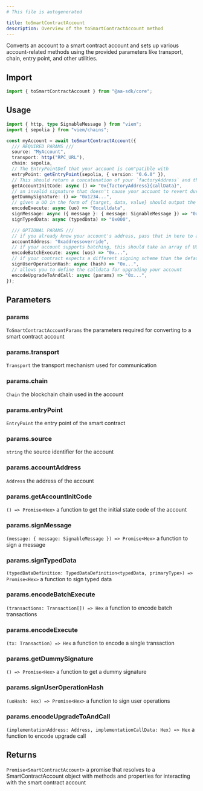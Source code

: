 ```yaml
---
# This file is autogenerated

title: toSmartContractAccount
description: Overview of the toSmartContractAccount method
---
```


Converts an account to a smart contract account and sets up various account-related methods using the provided parameters like transport, chain, entry point, and other utilities.

## Import

```ts
import { toSmartContractAccount } from "@aa-sdk/core";
```

## Usage

```ts
import { http, type SignableMessage } from "viem";
import { sepolia } from "viem/chains";

const myAccount = await toSmartContractAccount({
  /// REQUIRED PARAMS ///
  source: "MyAccount",
  transport: http("RPC_URL"),
  chain: sepolia,
  // The EntryPointDef that your account is com"patible with
  entryPoint: getEntryPoint(sepolia, { version: "0.6.0" }),
  // This should return a concatenation of your `factoryAddress` and the `callData` for your factory's create account method
  getAccountInitCode: async () => "0x{factoryAddress}{callData}",
  // an invalid signature that doesn't cause your account to revert during validation
  getDummySignature: () => "0x1234...",
  // given a UO in the form of {target, data, value} should output the calldata for calling your contract's execution method
  encodeExecute: async (uo) => "0xcalldata",
  signMessage: async ({ message }: { message: SignableMessage }) => "0x...",
  signTypedData: async (typedData) => "0x000",

  /// OPTIONAL PARAMS ///
  // if you already know your account's address, pass that in here to avoid generating a new counterfactual
  accountAddress: "0xaddressoverride",
  // if your account supports batching, this should take an array of UOs and return the calldata for calling your contract's batchExecute method
  encodeBatchExecute: async (uos) => "0x...",
  // if your contract expects a different signing scheme than the default signMessage scheme, you can override that here
  signUserOperationHash: async (hash) => "0x...",
  // allows you to define the calldata for upgrading your account
  encodeUpgradeToAndCall: async (params) => "0x...",
});
```

## Parameters

### params

`ToSmartContractAccountParams`
the parameters required for converting to a smart contract account

### params.transport

`Transport`
the transport mechanism used for communication

### params.chain

`Chain`
the blockchain chain used in the account

### params.entryPoint

`EntryPoint`
the entry point of the smart contract

### params.source

`string`
the source identifier for the account

### params.accountAddress

`Address`
the address of the account

### params.getAccountInitCode

`() => Promise<Hex>`
a function to get the initial state code of the account

### params.signMessage

`(message: { message: SignableMessage }) => Promise<Hex>`
a function to sign a message

### params.signTypedData

`(typedDataDefinition: TypedDataDefinition<typedData, primaryType>) => Promise<Hex>`
a function to sign typed data

### params.encodeBatchExecute

`(transactions: Transaction[]) => Hex`
a function to encode batch transactions

### params.encodeExecute

`(tx: Transaction) => Hex`
a function to encode a single transaction

### params.getDummySignature

`() => Promise<Hex>`
a function to get a dummy signature

### params.signUserOperationHash

`(uoHash: Hex) => Promise<Hex>`
a function to sign user operations

### params.encodeUpgradeToAndCall

`(implementationAddress: Address, implementationCallData: Hex) => Hex`
a function to encode upgrade call

## Returns

`Promise<SmartContractAccount>`
a promise that resolves to a SmartContractAccount object with methods and properties for interacting with the smart contract account
